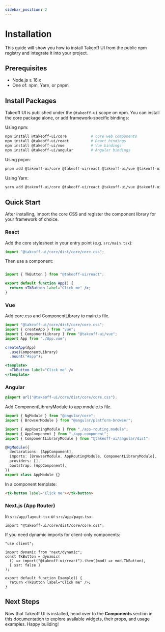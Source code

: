 ```yaml
---
sidebar_position: 2
---
```


# Installation

This guide will show you how to install Takeoff UI from the public npm registry and integrate it into your project.

## Prerequisites

- Node.js ≥ 16.x  
- One of: npm, Yarn, or pnpm  

## Install Packages

Takeoff UI is published under the `@takeoff-ui` scope on npm. You can install the core package alone, or add framework-specific bindings:

Using npm:
```bash
npm install @takeoff-ui/core           # core web components
npm install @takeoff-ui/react          # React bindings
npm install @takeoff-ui/vue            # Vue bindings
npm install @takeoff-ui/angular        # Angular bindings
```

Using pnpm:
```bash
pnpm add @takeoff-ui/core @takeoff-ui/react @takeoff-ui/vue @takeoff-ui/angular
```

Using Yarn:
```bash
yarn add @takeoff-ui/core @takeoff-ui/react @takeoff-ui/vue @takeoff-ui/angular
```

## Quick Start

After installing, import the core CSS and register the component library for your framework of choice.

### React

Add the core stylesheet in your entry point (e.g. `src/main.tsx`):
```jsx
import "@takeoff-ui/core/dist/core/core.css";
```

Then use a component:
```jsx title="/src/App.tsx"

import { TkButton } from "@takeoff-ui/react";

export default function App() {
  return <TkButton label="Click me" />;
}
```

### Vue

Add core.css and ComponentLibrary to main.ts file.

```typescript title="/src/main.ts"
import "@takeoff-ui/core/dist/core/core.css";
import { createApp } from "vue";
import { ComponentLibrary } from "@takeoff-ui/vue";
import App from "./App.vue";

createApp(App)
  .use(ComponentLibrary)
  .mount("#app");
```

```jsx title="/src/App.vue"
<template>
  <TkButton label="Click me" />
</template>
```

### Angular


```css title="/src/styles.css"
@import url("@takeoff-ui/core/dist/core/core.css");
```

Add ComponentLibraryModule to app.module.ts file.
```typescript title="/src/app/app.module.ts"
import { NgModule } from "@angular/core";
import { BrowserModule } from "@angular/platform-browser";

import { AppRoutingModule } from "./app-routing.module";
import { AppComponent } from "./app.component";
import { ComponentLibraryModule } from "@takeoff-ui/angular/dist";

@NgModule({
  declarations: [AppComponent],
  imports: [BrowserModule, AppRoutingModule, ComponentLibraryModule],
  providers: [],
  bootstrap: [AppComponent],
})
export class AppModule {}
```

In a component template:
```html
<tk-button label="Click me"></tk-button>
```

### Next.js (App Router)

In `src/app/layout.tsx` or `src/app/page.tsx`:
```tsx
import "@takeoff-ui/core/dist/core/core.css";
```

If you need dynamic imports for client-only components:
```tsx
"use client";

import dynamic from "next/dynamic";
const TkButton = dynamic(
  () => import("@takeoff-ui/react").then((mod) => mod.TkButton),
  { ssr: false }
);

export default function Example() {
  return <TkButton label="Click me" />;
}
```

## Next Steps

Now that Takeoff UI is installed, head over to the **Components** section in this documentation to explore available widgets, their props, and usage examples. Happy building!  
